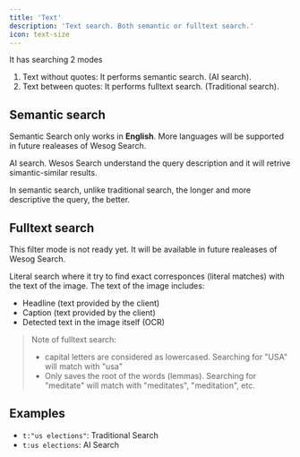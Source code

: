 ```yaml
---
title: 'Text'
description: 'Text search. Both semantic or fulltext search.'
icon: text-size
---
```


It has searching 2 modes 

1. Text without quotes: It performs semantic search. (AI search).
2. Text between quotes: It performs fulltext search. (Traditional search).

## Semantic search

<Warning>Semantic Search only works in **English**. More languages will be supported in future realeases of Wesog Search.</Warning>

AI search. Wesos Search understand the query description and it will retrive simantic-similar results.

In semantic search, unlike traditional search, the longer and more descriptive the query, the better.


## Fulltext search

<Warning>This filter mode is not ready yet. It will be available in future realeases of Wesog Search.</Warning>

Literal search where it try to find exact corresponces (literal matches) with the text of the image. The text of the image includes:
- Headline (text provided by the client)
- Caption (text provided by the client)
- Detected text in the image itself (OCR)

> Note of fulltext search:
> - capital letters are considered as lowercased. Searching for "USA" will match with "usa"
> - Only saves the root of the words (lemmas). Searching for "meditate" will match with "meditates", "meditation", etc. 

## Examples

- `t:"us elections"`: Traditional Search
- `t:us elections`: AI Search
